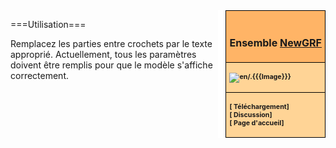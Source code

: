 <div style="float:right; padding-left:12px; background:#ffffff;">
<div style="border:1px solid #000000; background:#ffb466; padding:5px; -moz-border-radius-topleft:5px; -moz-border-radius-topright:5px; font-size: 12pt;">
<center><strong><font size="3">{{{Nom}}}<br/>Ensemble [[Main/fr/NewGRF|NewGRF]]</font></strong></center>
</div>
<div style="border:1px solid black; border-top-width: 0px; background:#ffd496; padding:5px; font-size: 8pt; font-weight:bold">
[[File:en/.{{{Image}}}]]<br/>
</div>
<div style="border:1px solid black; border-top-width: 0px; background:#ffd496; padding:5px; -moz-border-radius-bottomleft:5px; -moz-border-radius-bottomright:8px; font-size: 8pt; font-weight:bold">
[{{{Download}}} Téléchargement]<br/>
[{{{Discussion}}} Discussion]<br/>
[{{{Homepage}}} Page d'accueil]<br/>
</div>
</div>
<includeonly>[[Category:fr/NewGRF Sets|{{PAGENAME}}]]</includeonly>
<noinclude>===Utilisation===
{{Ensemble newgrf/Fr<br/>
|Nom=[nom du grf]<br/>
|Image=[image.grf]<br/>
|Download=[url de la page de téléchargement]<br/>
|Discussion=[url de la page de discussion]<br/>
|Homepate=[url de la page d'accueil]<br/>
}}

Remplacez les parties entre crochets par le texte approprié. Actuellement, tous les paramètres doivent être remplis pour que le modèle s'affiche correctement.
</noinclude>